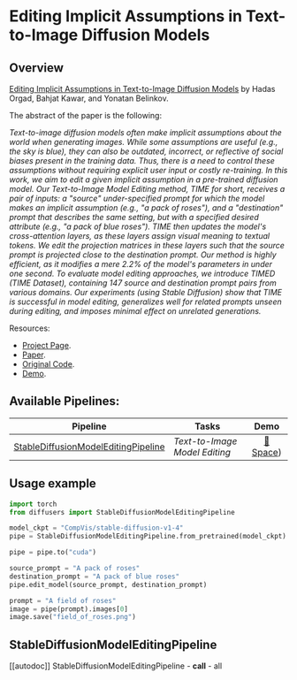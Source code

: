 <!--Copyright 2023 The HuggingFace Team. All rights reserved.

Licensed under the Apache License, Version 2.0 (the "License"); you may not use this file except in compliance with
the License. You may obtain a copy of the License at

http://www.apache.org/licenses/LICENSE-2.0

Unless required by applicable law or agreed to in writing, software distributed under the License is distributed on
an "AS IS" BASIS, WITHOUT WARRANTIES OR CONDITIONS OF ANY KIND, either express or implied. See the License for the
specific language governing permissions and limitations under the License.
-->

# Editing Implicit Assumptions in Text-to-Image Diffusion Models

## Overview

[Editing Implicit Assumptions in Text-to-Image Diffusion Models](https://arxiv.org/abs/2303.08084) by Hadas Orgad, Bahjat Kawar, and Yonatan Belinkov.

The abstract of the paper is the following:

*Text-to-image diffusion models often make implicit assumptions about the world when generating images. While some assumptions are useful (e.g., the sky is blue), they can also be outdated, incorrect, or reflective of social biases present in the training data. Thus, there is a need to control these assumptions without requiring explicit user input or costly re-training. In this work, we aim to edit a given implicit assumption in a pre-trained diffusion model. Our Text-to-Image Model Editing method, TIME for short, receives a pair of inputs: a "source" under-specified prompt for which the model makes an implicit assumption (e.g., "a pack of roses"), and a "destination" prompt that describes the same setting, but with a specified desired attribute (e.g., "a pack of blue roses"). TIME then updates the model's cross-attention layers, as these layers assign visual meaning to textual tokens. We edit the projection matrices in these layers such that the source prompt is projected close to the destination prompt. Our method is highly efficient, as it modifies a mere 2.2% of the model's parameters in under one second. To evaluate model editing approaches, we introduce TIMED (TIME Dataset), containing 147 source and destination prompt pairs from various domains. Our experiments (using Stable Diffusion) show that TIME is successful in model editing, generalizes well for related prompts unseen during editing, and imposes minimal effect on unrelated generations.*

Resources:

* [Project Page](https://time-diffusion.github.io/).
* [Paper](https://arxiv.org/abs/2303.08084).
* [Original Code](https://github.com/bahjat-kawar/time-diffusion).
* [Demo](https://huggingface.co/spaces/bahjat-kawar/time-diffusion).

## Available Pipelines:

| Pipeline | Tasks | Demo
|---|---|:---:|
| [StableDiffusionModelEditingPipeline](https://github.com/huggingface/diffusers/blob/main/src/diffusers/pipelines/stable_diffusion/pipeline_stable_diffusion_model_editing.py) | *Text-to-Image Model Editing* | [🤗 Space](https://huggingface.co/spaces/bahjat-kawar/time-diffusion)) |

## Usage example

```python
import torch
from diffusers import StableDiffusionModelEditingPipeline

model_ckpt = "CompVis/stable-diffusion-v1-4"
pipe = StableDiffusionModelEditingPipeline.from_pretrained(model_ckpt)

pipe = pipe.to("cuda")

source_prompt = "A pack of roses"
destination_prompt = "A pack of blue roses"
pipe.edit_model(source_prompt, destination_prompt)

prompt = "A field of roses"
image = pipe(prompt).images[0]
image.save("field_of_roses.png")
```

## StableDiffusionModelEditingPipeline
[[autodoc]] StableDiffusionModelEditingPipeline
	- __call__
	- all
